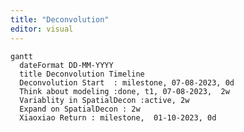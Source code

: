 ```yaml
---
title: "Deconvolution"
editor: visual
---
```


```mermaid
gantt
  dateFormat DD-MM-YYYY
  title Deconvolution Timeline
  Deconvolution Start  : milestone, 07-08-2023, 0d 
  Think about modeling :done, t1, 07-08-2023,  2w
  Variablity in SpatialDecon :active, 2w
  Expand on SpatialDecon : 2w
  Xiaoxiao Return : milestone,  01-10-2023, 0d 
```
